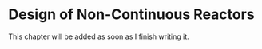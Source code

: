# Design of Non-Continuous Reactors {#sec-5_non_continuous_design}

This chapter will be added as soon as I finish writing it.
